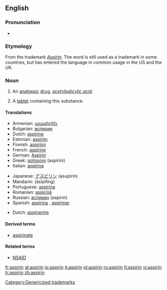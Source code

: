 {{see|Aspirin}}
==English==
{{wikipedia}}

===Pronunciation===
*{{IPA|/ˈæspɻɪn/}}

===Etymology===
From the {{G.}} trademark ''[[Aspirin]]''. The word is still used as a trademark in some countries, but has entered the language in common usage in the US and the UK.

===Noun===
{{en-noun|aspirins|-}}

# {{context|uncountable|pharmaceutical drug}} An [[analgesic]] [[drug]], ''[[acetylsalicylic acid]]''.
# {{countable}} A [[tablet]] containing this substance.

====Translations====
{{trans-top|analgesic drug}}
*Armenian: [[ասպիրին]]
*Bulgarian: [[аспирин]] {{m}}
*Dutch: [[aspirine#Dutch|aspirine]]
*Estonian: [[aspiriin]]
*Finnish: [[aspiriini]]
*French: [[aspirine#French|aspirine]] {{f}}
*German: [[Aspirin]] {{n}}
*Greek: [[ασπιρίνη]] (aspirini)
*Italian: [[aspirina]] {{f}}
{{trans-mid}}
*Japanese: [[アスピリン]] (asupirin)
*Mandarin: {{zh-ts|阿斯匹靈|阿斯匹灵}} (āsīpǐlíng)
*Portuguese: [[aspirina#Portuguese|aspirina]] {{f}}
*Romanian: [[aspirină]] {{f}}
*Russian: [[аспирин]] (aspirin)
*Spanish: [[aspirina#Spanish|aspirina]] {{f}}, [[aspirinar]] {{f}}
{{trans-bottom}}

{{trans-top|tablet containing analgesic drug}}
*Dutch: [[aspirientje]] {{n}}
{{trans-mid}}
{{trans-bottom}}

====Derived terms====
*[[aspirinate]]

====Related terms====
*[[NSAID]]

[[Category:Genericized trademarks]]

[[fr:aspirin]]
[[gl:aspirin]]
[[io:aspirin]]
[[it:aspirin]]
[[pl:aspirin]]
[[ru:aspirin]]
[[fi:aspirin]]
[[vi:aspirin]]
[[tr:aspirin]]
[[zh:aspirin]]